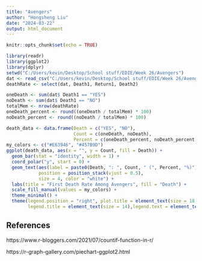 ```yaml
---
title: "Avengers"
author: "Hongsheng Liu"
date: "2024-03-22"
output: html_document
---
```


```r
knitr::opts_chunk$set(echo = TRUE)
```

```r
library(readr)
library(ggplot2)
library(dplyr)
setwd("C:/Users/kevin/Desktop/School stuff/EDIE/Week 26/Avengers")
dat <- read_csv("C:/Users/kevin/Desktop/School stuff/EDIE/Week 26/Avengers/avengers.csv")
deathRate <- select(dat, Death1, Return1, Death2)
```

```r
oneDeath <- sum(dat$ Death1 == "YES")
noDeath <- sum(dat$ Death1 == "NO")
totalMem <- nrow(deathRate)
oneDeath_percent <- round((oneDeath / totalMem) * 100)
noDeath_percent <- round((noDeath / totalMem) * 100)
```


```r
death_data <- data.frame(Death = c("YES", "NO"),
                         Count = c(oneDeath, noDeath),
                         Percent = c(oneDeath_percent, noDeath_percent))
my_colors <- c("#E63946", "#457B9D")
ggplot(death_data, aes(x = "", y = Count, fill = Death)) +
  geom_bar(stat = "identity", width = 1) +
  coord_polar("y", start = 0) +
  geom_text(aes(label = paste0(Death, ": ", Count, " (", Percent, "%)")),
            position = position_stack(vjust = 0.5), 
            size = 4, color = "white") +
  labs(title = "First Death Rate Among Avengers", fill = "Death") +
  scale_fill_manual(values = my_colors) +
  theme_minimal() +
  theme(legend.position = "right", plot.title = element_text(size = 18, face = "bold"),
        legend.title = element_text(size = 14),legend.text = element_text(size = 12))
```


## References

https://www.r-bloggers.com/2021/07/countif-function-in-r/

https://r-graph-gallery.com/piechart-ggplot2.html
